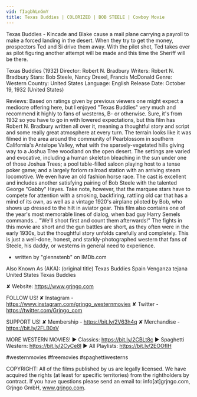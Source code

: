 ```yaml
---
vid: fIagbhLnGmY
title: Texas Buddies | COLORIZED | BOB STEELE | Cowboy Movie
---
```


Texas Buddies - Kincade and Blake cause a mail plane carrying a payroll to make a forced landing in the desert. When they try to get the money, prospectors Ted and Si drive them away. With the pilot shot, Ted takes over as pilot figuring another attempt will be made and this time the Sheriff will be there.

Texas Buddies (1932)
Director: Robert N. Bradbury
Writers: Robert N. Bradbury
Stars: Bob Steele, Nancy Drexel, Francis McDonald
Genre: Western
Country: United States
Language: English
Release Date: October 19, 1932 (United States)

Reviews:
Based on ratings given by previous viewers one might expect a mediocre offering here, but I enjoyed "Texas Buddies" very much and recommend it highly to fans of westerns, B- or otherwise. Sure, it's from 1932 so you have to go in with lowered expectations, but this film has Robert N. Bradbury written all over it, meaning a thoughtful story and script and some really great atmosphere at every turn. The terrain looks like it was filmed in the area around the community of Pearblossom in southern California's Antelope Valley, what with the sparsely-vegetated hills giving way to a Joshua Tree woodland on the open desert. The settings are varied and evocative, including a human skeleton bleaching in the sun under one of those Joshua Trees; a pool table-filled saloon playing host to a tense poker game; and a largely forlorn railroad station with an arriving steam locomotive. We even have an old fashion horse race. The cast is excellent and includes another satisfying pairing of Bob Steele with the talented George "Gabby" Hayes. Take note, however, that the marquee stars have to compete for attention with a smoking, backfiring, rattling old car that has a mind of its own, as well as a vintage 1920's airplane piloted by Bob, who shows up dressed to the hilt in aviator gear. This film also contains one of the year's most memorable lines of dialog, when bad guy Harry Semels commands... "We'll shoot first and count them afterwards!" The fights in this movie are short and the gun battles are short, as they often were in the early 1930s, but the thoughtful story unfolds carefully and completely. This is just a well-done, honest, and starkly-photographed western that fans of Steele, his daddy, or westerns in general need to experience.
- written by "glennstenb" on IMDb.com

Also Known As (AKA):
(original title) Texas Buddies
Spain Venganza tejana
United States Texas Buddies

✘ Website: https://www.grjngo.com

FOLLOW US!
✘ Instagram - https://www.instagram.com/grjngo_westernmovies
✘ Twitter - https://twitter.com/Grjngo_com

SUPPORT US!
✘ Membership - https://bit.ly/2V63h4q
✘ Merchandise - https://bit.ly/2FLB0sV

MORE WESTERN MOVIES! 
► Classics: https://bit.ly/2CBLt8c 
► Spaghetti Western: https://bit.ly/2CyCe8I 
► All Playlists: https://bit.ly/2EOOfIH 

#westernmovies #freemovies #spaghettiwesterns

COPYRIGHT: All of the films published by us are legally licensed. We have acquired the rights (at least for specific territories) from the rightholders by contract. If you have questions please send an email to: info[at]grjngo.com, Grjngo GmbH, www.grjngo.com.
